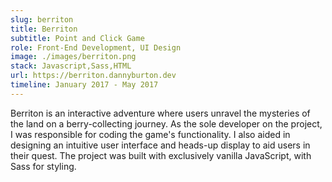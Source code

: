 ```yaml
---
slug: berriton
title: Berriton
subtitle: Point and Click Game
role: Front-End Development, UI Design
image: ./images/berriton.png
stack: Javascript,Sass,HTML
url: https://berriton.dannyburton.dev
timeline: January 2017 - May 2017
---
```

Berriton is an interactive adventure where users unravel the mysteries of the land on a berry-collecting journey. As the sole developer on the project, I was responsible for coding the game's functionality. I also aided in designing an intuitive user interface and heads-up display to aid users in their quest. The project was built with exclusively vanilla JavaScript, with Sass for styling.

